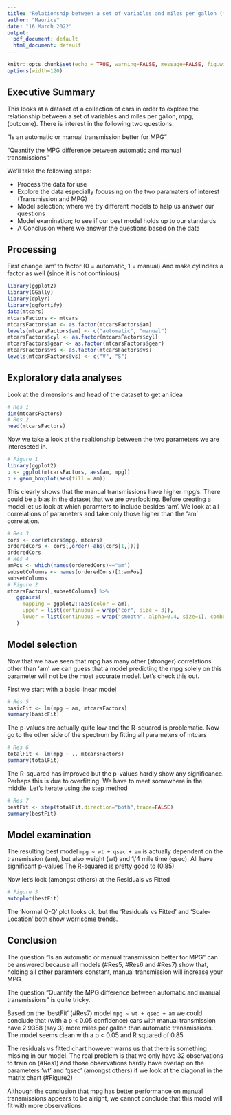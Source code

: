 ```yaml
---
title: "Relationship between a set of variables and miles per gallon (mpg)"
author: "Maurice"
date: "16 March 2022"
output:
  pdf_document: default
  html_document: default
---
```


```r
knitr::opts_chunk$set(echo = TRUE, warning=FALSE, message=FALSE, fig.width=10, fig.height=5)
options(width=120)
```

## Executive Summary

This  looks at a dataset of a collection of cars in order to explore the relationship between a set of variables and miles per gallon, mpg, (outcome). There is interest in the following two questions:

“Is an automatic or manual transmission better for MPG”

"Quantify the MPG difference between automatic and manual transmissions"

We'll take the following steps:

- Process the data for use
- Explore the data especially focussing on the two paramaters of interest (Transmission and MPG)
- Model selection; where we try different models to help us answer our questions
- Model examination; to see if our best model holds up to our standards
- A Conclusion where we answer the questions based on the data

## Processing

First change 'am' to  factor (0 = automatic, 1 = manual)
And make cylinders a factor as well (since it is not continious)

```r
library(ggplot2)
library(GGally)
library(dplyr)
library(ggfortify)
data(mtcars)
mtcarsFactors <- mtcars
mtcarsFactors$am <- as.factor(mtcarsFactors$am)
levels(mtcarsFactors$am) <- c("automatic", "manual")
mtcarsFactors$cyl <- as.factor(mtcarsFactors$cyl)
mtcarsFactors$gear <- as.factor(mtcarsFactors$gear)
mtcarsFactors$vs <- as.factor(mtcarsFactors$vs)
levels(mtcarsFactors$vs) <- c("V", "S")
```

## Exploratory data analyses 

Look at the dimensions and head of the dataset to get an idea
```r
# Res 1
dim(mtcarsFactors)
# Res 2
head(mtcarsFactors)
```


Now we take a look at the realtionship between the two parameters we are intereseted in. 

```r
# Figure 1
library(ggplot2)
p <- ggplot(mtcarsFactors, aes(am, mpg))
p + geom_boxplot(aes(fill = am))
```

This clearly shows that the manual transmissions have higher mpg's. There could be a bias in the dataset that we are overlooking. 
Before creating a model let us look at which paramters to include besides 'am'. 
We look at all correlations of parameters and take only those higher than the 'am' correlation.

```r
# Res 3
cors <- cor(mtcars$mpg, mtcars)
orderedCors <- cors[,order(-abs(cors[1,]))]
orderedCors
# Res 4
amPos <- which(names(orderedCors)=="am")
subsetColumns <- names(orderedCors)[1:amPos]
subsetColumns
# Figure 2
mtcarsFactors[,subsetColumns] %>% 
   ggpairs(
     mapping = ggplot2::aes(color = am), 
     upper = list(continuous = wrap("cor", size = 3)),
     lower = list(continuous = wrap("smooth", alpha=0.4, size=1), combo = wrap("dot"))
   )
```


## Model selection 

Now that we have seen that mpg has many other (stronger) correlations other than 'am' we can guess that a model predicting the mpg solely on this parameter will not be the most accurate model. Let's check this out.

First we start with a basic linear model
```r
# Res 5
basicFit <- lm(mpg ~ am, mtcarsFactors)
summary(basicFit)
```

The p-values are actually quite low and the R-squared is problematic.
Now go to the other side of the spectrum by fitting all parameters of mtcars


```r
# Res 6
totalFit <- lm(mpg ~ ., mtcarsFactors)
summary(totalFit)
```

The R-squared has improved but the p-values hardly show any significance. Perhaps this is due to overfitting. We  have to meet somewhere in the middle.
Let's iterate using the step method

```r
# Res 7
bestFit <- step(totalFit,direction="both",trace=FALSE)
summary(bestFit)
```

## Model examination

The resulting best model `mpg ~ wt + qsec + am` is actually dependent on the transmission (am), but also weight (wt) and 1/4 mile time (qsec). All have significant p-values
The R-squared is pretty good to (0.85)

Now let's look (amongst others) at the Residuals vs Fitted 

```r
# Figure 3
autoplot(bestFit)
```

The 'Normal Q-Q' plot looks ok, but the 'Residuals vs Fitted' and 'Scale-Location' both show worrisome trends.

## Conclusion

The question “Is an automatic or manual transmission better for MPG” can be answered because all models (#Res5, #Res6 and #Res7) show that, holding all other paramters constant, manual transmission will increase your MPG.

The question “Quantify the MPG difference between automatic and manual transmissions” is quite tricky.

Based on the 'bestFit' (#Res7) model `mpg ~ wt + qsec + am` we could conclude that (with a p < 0.05 confidence) cars with manual transmission have 2.9358 (say 3) more miles per gallon than automatic transmissions.
The model seems clean with a p < 0.05 and R squared of 0.85

The residuals vs fitted chart however warns us that there is something missing in our model.
The real problem is that we only have 32 observations to train on (#Res1) and those observations hardly have overlap on the parameters 'wt' and 'qsec' (amongst others) if we look at the diagonal in the matrix chart (#Figure2)

Although the conclusion that mpg has better performance on manual transmissions appears to be alright, we cannot conclude that this model will fit with more observations.

